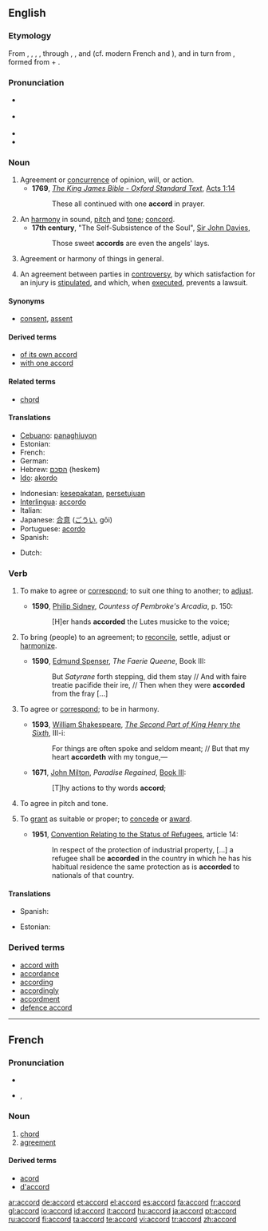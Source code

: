 {{was wotd|2008|August|2}}
==English==

===Etymology===
From {{etyl|enm}} {{term|acord}}, {{term|accord#Middle English|accord}}, {{term|acorden}}, {{term|accorden}}, through {{etyl|fro}} {{term|acort}}, {{term|acorde}}, and {{term|acorder}} (cf. modern French {{term|accord|accord|lang=fr}} and {{term|accorder}}), and in turn from {{LL.}} {{term|accordo|accordō|lang=la}}, formed from {{etyl|la}}  {{term|ad}} +  {{term|cordis||heart}}.

===Pronunciation===
* {{a|UK}} {{IPA|/əˈkɔːd/}}
* {{a|US}} {{IPA|/əˈkɔɹd/}}
* {{audio|en-us-accord.ogg|Audio (US)}}
* {{rhymes|ɔː(r)d}}

===Noun===
{{en-noun}}

# Agreement or [[concurrence]] of opinion, will, or action.
#* '''1769''', ''[[s:Bible_(King_James)|The King James Bible - Oxford Standard Text]]'',  [[s:Bible_(King_James)/Acts#Chapter_1|Acts 1:14]]
#*: These all continued with one '''accord''' in prayer.
# An [[harmony]] in sound, [[pitch]] and [[tone]]; [[concord]].
#* '''17th century''', "The Self-Subsistence of the Soul", [[w:John Davies (poet)|Sir John Davies]],
#*: Those sweet '''accords''' are even the angels' lays.
# Agreement or harmony of things in general.
# {{legal}} An agreement between parties in [[controversy]], by which satisfaction for an injury is [[stipulated]], and which, when [[executed]], prevents a lawsuit.

====Synonyms====
* {{sense|concurrence of opinion}} [[consent]], [[assent]]

====Derived terms====
* [[of its own accord]]
* [[with one accord]]

====Related terms====
* [[chord]]

====Translations====
{{trans-top|agreement or concurrence of opinion}}
* [[Cebuano]]: [[panaghiuyon]]
* Estonian: {{t|et|kokkulepe}}
* French: {{t+|fr|entente|f}}
* German: {{t+|de|Übereinstimmung|f}}
* Hebrew: [[הסכם]] (heskem) {{m}}
* [[Ido]]: [[akordo]]
{{trans-mid}}
* Indonesian: [[sepakat|kesepakatan]], [[setuju|persetujuan]]
* [[Interlingua]]: [[accordo]]
* Italian: {{t+|it|accordo|m}}
* Japanese: [[合意]] ([[ごうい]], gōi)
* Portuguese: [[acordo]] {{m}}
* Spanish: {{t+|es|acuerdo|m}}
{{trans-bottom}}

{{trans-top|harmony of sounds}}
* Dutch: {{t+|nl|akkoord|n}}
{{trans-mid}}
{{trans-bottom}}

{{trans-top|agreement, harmony, or just correspondence}}
{{trans-mid}}
{{trans-bottom}}

{{trans-top|an agreement}}
{{trans-mid}}
{{trans-bottom}}

===Verb===
{{en-verb}}

# {{transitive}} To make to agree or [[correspond]]; to suit one thing to another; to [[adjust]].
#* '''1590''', [[w:Philip Sidney|Philip Sidney]], ''Countess of Pembroke's Arcadia'', p. 150:
#*: [H]er hands '''accorded''' the Lutes musicke to the voice;
# {{transitive}} To bring (people) to an agreement; to [[reconcile]], settle, adjust or [[harmonize]].
#* '''1590''', [[w:Edmund Spenser|Edmund Spenser]], ''The Faerie Queene'', Book III:
#*: But ''Satyrane'' forth stepping, did them stay // And with faire treatie pacifide their ire, // Then when they were '''accorded''' from the fray [...]
# {{intransitive}} To agree or [[correspond]]; to be in harmony.
#* '''1593''', [[w:William Shakespeare|William Shakespeare]], ''[[s:The Second Part of King Henry the Sixth|The Second Part of King Henry the Sixth]]'', III-i:
#*: For things are often spoke and seldom meant; // But that my heart '''accordeth''' with my tongue,—
#* '''1671''', [[w:John Milton|John Milton]], ''Paradise Regained'', [[s:Paradise Regained/Book 3|Book III]]:
#*: [T]hy actions to thy words '''accord''';
# {{intransitive}} To agree in pitch and tone.
# {{transitive}} {{dated|or|legal}} To [[grant]] as suitable or proper; to [[concede]] or [[award]].
#* '''1951''', [[s:1951 Refugee Convention|Convention Relating to the Status of Refugees]], article 14:
#*: In respect of the protection of industrial property, [...] a refugee shall be '''accorded''' in the country in which he has his habitual residence the same protection as is '''accorded''' to nationals of that country.

====Translations====
{{trans-top|transitive: to accord}}
* Spanish: {{t+|es|acordar}}
{{trans-mid}}
{{trans-bottom}}

{{trans-top|transitive: to bring to an agreement}}
{{trans-mid}}
{{trans-bottom}}

{{trans-top|transitive: to grant}}
* Estonian: {{t|et|andma}}
{{trans-mid}}
{{trans-bottom}}

===Derived terms===
* [[accord with]]
* [[accordance]]
* [[according]]
* [[accordingly]]
* [[accordment]]
* [[defence accord]]

----

==French==

===Pronunciation===
* {{audio|Fr-accord.ogg|audio}}
* {{IPA|/a.kɔʁ/|lang=fr}}, {{SAMPA|/a.kOR/}}

===Noun===
{{fr-noun|m}}

# [[chord]]
# [[agreement]]

====Derived terms====
* [[acord]]
* [[d'accord]]

[[ar:accord]]
[[de:accord]]
[[et:accord]]
[[el:accord]]
[[es:accord]]
[[fa:accord]]
[[fr:accord]]
[[gl:accord]]
[[io:accord]]
[[id:accord]]
[[it:accord]]
[[hu:accord]]
[[ja:accord]]
[[pt:accord]]
[[ru:accord]]
[[fi:accord]]
[[ta:accord]]
[[te:accord]]
[[vi:accord]]
[[tr:accord]]
[[zh:accord]]